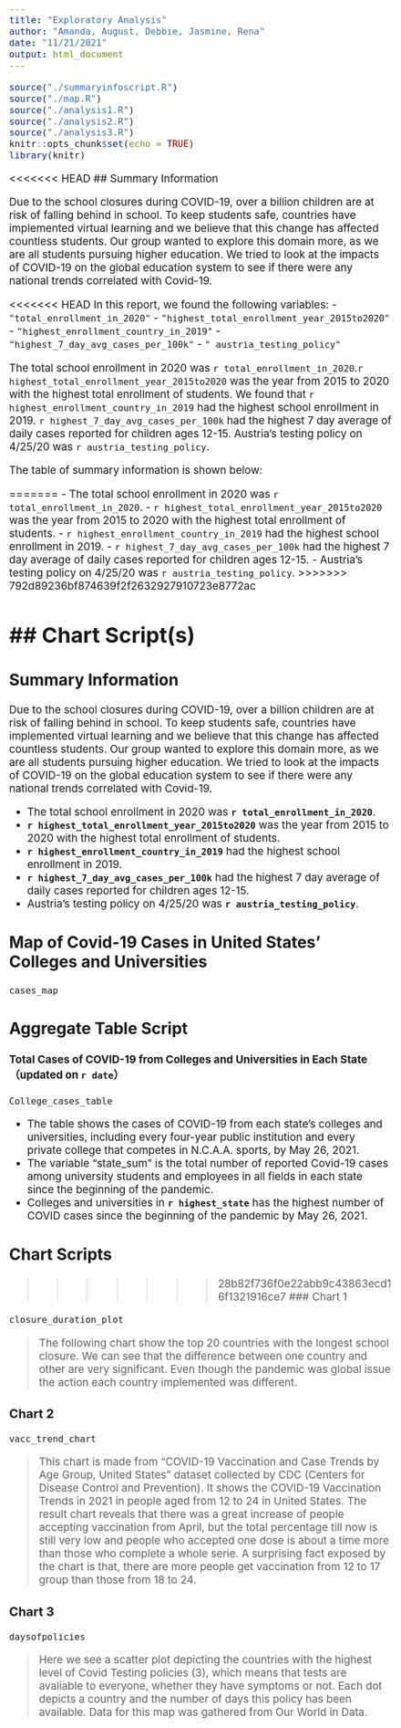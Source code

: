 ```yaml
---
title: "Exploratory Analysis"
author: "Amanda, August, Debbie, Jasmine, Rena"
date: "11/21/2021"
output: html_document
---
```


```r
source("./summaryinfoscript.R")
source("./map.R")
source("./analysis1.R")
source("./analysis2.R")
source("./analysis3.R")
knitr::opts_chunk$set(echo = TRUE)
library(knitr)
```
<style type="text/css">
  body{
  font-size: 14pt;
}
</style>

<<<<<<< HEAD
## Summary Information

Due to the school closures during COVID-19, over a billion children are at risk of falling behind in school. To keep students safe, countries have implemented virtual learning and we believe that this change has affected countless students. Our group wanted to explore this domain more, as we are all students pursuing higher education. We tried to look at the impacts of COVID-19 on the global education system to see if there were any national trends correlated with Covid-19. 

<<<<<<< HEAD
In this report, we found the following variables:
- `"total_enrollment_in_2020"`
- `"highest_total_enrollment_year_2015to2020"`
- `"highest_enrollment_country_in_2019"`
- `"highest_7_day_avg_cases_per_100k"`
- `" austria_testing_policy"`

The total school enrollment in 2020 was `r total_enrollment_in_2020`.`r highest_total_enrollment_year_2015to2020` was the year from 2015 to 2020 with the highest total enrollment of students. We found that `r highest_enrollment_country_in_2019` had the highest school enrollment in 2019. `r highest_7_day_avg_cases_per_100k` had the highest 7 day average of daily cases reported for children ages 12-15. Austria's testing policy on 4/25/20 was `r austria_testing_policy`.

The table of summary information is shown below:



=======
- The total school enrollment in 2020 was `r total_enrollment_in_2020`.
- `r highest_total_enrollment_year_2015to2020` was the year from 2015 to 2020 with the highest total enrollment of students. 
- `r highest_enrollment_country_in_2019` had the highest school enrollment in 2019. 
- `r highest_7_day_avg_cases_per_100k` had the highest 7 day average of daily cases reported for children ages 12-15. 
- Austria's testing policy on 4/25/20 was `r austria_testing_policy`.
>>>>>>> 792d89236bf874639f2f2632927910723e8772ac


## Chart Script(s)
=======
## Summary Information  
Due to the school closures during COVID-19, over a billion children are at risk of falling behind in school. To keep students safe, countries have implemented virtual learning and we believe that this change has affected countless students. Our group wanted to explore this domain more, as we are all students pursuing higher education. We tried to look at the impacts of COVID-19 on the global education system to see if there were any national trends correlated with Covid-19.
  
- The total school enrollment in 2020 was **`r total_enrollment_in_2020`**.
- **`r highest_total_enrollment_year_2015to2020`** was the year from 2015 to 2020 with the highest total enrollment of students. 
- **`r highest_enrollment_country_in_2019`** had the highest school enrollment in 2019. 
- **`r highest_7_day_avg_cases_per_100k`** had the highest 7 day average of daily cases reported for children ages 12-15. 
- Austria's testing policy on 4/25/20 was **`r austria_testing_policy`**.

## Map of Covid-19 Cases in United States' Colleges and Universities 
``` r
cases_map
```


## Aggregate Table Script
#### Total Cases of COVID-19 from Colleges and Universities in Each State（updated on `r date`）
``` r
College_cases_table
```
  
- The table shows the cases of COVID-19 from each state's colleges and universities, including every four-year public institution and every private college that competes in N.C.A.A. sports, by May 26, 2021.
- The variable "state_sum" is the total number of reported Covid-19 cases among university students and employees in all fields in each state since the beginning of the pandemic.
- Colleges and universities in **`r highest_state`** has the highest number of COVID cases since the beginning of the pandemic by May 26, 2021.
  
  
## Chart Scripts
>>>>>>> 28b82f736f0e22abb9c43863ecd16f1321916ce7
### Chart 1

``` r
closure_duration_plot
```

>The following chart show the top 20 countries with the longest school closure. We can see that the difference between one country and other are very significant. Even though the pandemic was global issue the action each country implemented was different.
  
### Chart 2

``` r
vacc_trend_chart
```

>This chart is made from "COVID-19 Vaccination and Case Trends by Age Group, United States" dataset collected by CDC (Centers for Disease Control and Prevention). It shows the COVID-19 Vaccination Trends in 2021 in people aged from 12 to 24 in United States. The result chart reveals that there was a great increase of people accepting vaccination from April, but the total percentage till now is still very low and people who accepted one dose is about a time more than those who complete a whole serie. A surprising fact exposed by the chart is that, there are more people get vaccination from 12 to 17 group than those from 18 to 24.
  
### Chart 3

``` r
daysofpolicies
```

>Here we see a scatter plot depicting the countries with the highest level of Covid Testing policies (3), which means that tests are avaliable to everyone, whether they have symptoms or not. Each dot depicts a country and the number of days this policy has been available. Data for this map was gathered from Our World in Data.
